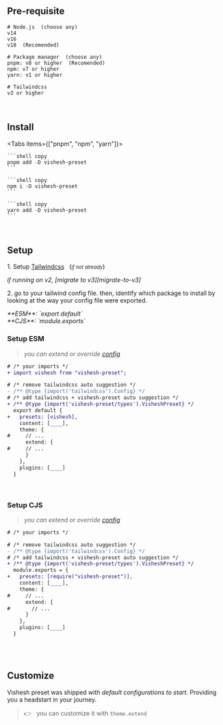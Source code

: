 
## Pre-requisite

```shell
# Node.js  (choose any)
v14
v16
v18  (Recomended)

# Package manager  (choose any)
pnpm: v8 or higher  (Recomended)
npm: v7 or higher
yarn: v1 or higher

# Tailwindcss
v3 or higher
```

<br />

## Install

<Tabs items={["pnpm", "npm", "yarn"]}>
  <Tab>

    ```shell copy
    pnpm add -D vishesh-preset
    ```

  </Tab>
  <Tab>

    ```shell copy
    npm i -D vishesh-preset
    ```

  </Tab>
  <Tab>

    ```shell copy
    yarn add -D vishesh-preset
    ```

  </Tab>
</Tabs>

<br />

## Setup

1\. Setup [Tailwindcss][tailwindcss] &nbsp;&nbsp;(<small>_if not already_</small>)

<Callout type="warning">
  <em>if running on v2, [migrate to v3][migrate-to-v3]</em>
</Callout>

2\. go to your tailwind config file. then, identify which package to install by looking at the way your config file were exported.

<Callout>
  <em>**ESM**: `export default`</em> <br />
  <em>**CJS**: `module.exports`</em>
</Callout>

<br />

### Setup ESM

> <em>you can extend or override [config][tailwind-config]</em>

```diff filename="tailwind.config.js"
# /* your imports */
+ import vishesh from "vishesh-preset";

# /* remove tailwindcss auto suggestion */
- /** @type {import('tailwindcss').Config} */
# /* add tailwindcss + vishesh-preset auto suggestion */
+ /** @type {import('vishesh-preset/types').VisheshPreset} */
  export default {
+   presets: [vishesh],
    content: [____],
    theme: {
#     // ...
      extend: {
#     // ...
      }
    },
    plugins: [____]
  }
```

<br />

### Setup CJS

> <em>you can extend or override [config][tailwind-config]</em>

```diff filename="tailwind.config.cjs"
# /* your imports */

# /* remove tailwindcss auto suggestion */
- /** @type {import('tailwindcss').Config} */
# /* add tailwindcss + vishesh-preset auto suggestion */
+ /** @type {import('vishesh-preset/types').VisheshPreset} */
  module.exports = {
+   presets: [require("vishesh-preset")],
    content: [____],
    theme: {
#     // ...
      extend: {
#       // ...
      }
    },
    plugins: [____]
  }
```

<br />
<br />

## Customize

Vishesh preset was shipped with _default configurations to start_. Providing you a headstart in your journey. <br />

> 👉 &nbsp; you can customize it with `theme.extend`

[tailwindcss]: https://tailwindcss.com/docs/installation/framework-guides "Setup tailwindcss"
[tailwind-config]: https://tailwindcss.com/docs/configuration#configuration-options "Tailwindcss configuration documentation"
[migrate-to-v3]: https://tailwindcss.com/docs/upgrade-guide "Migrate tailwind to v3 from v2"
